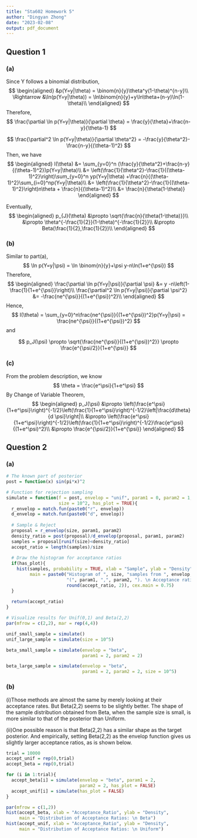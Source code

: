 ---
title: "Sta602 Homework 5"
author: "Dingyan Zhong"
date: "2023-02-08"
output: pdf_document
---
## Question 1
### (a)
Since Y follows a binomial distribution,
$$
\begin{aligned}
  &p(Y=y|\theta) = \binom{n}{y}\theta^y(1-\theta)^{n-y}\\
  \Rightarrow &\ln(p(Y=y|\theta)) = \ln\binom{n}{y}+y\ln\theta+(n-y)\ln(1-\theta)\\
\end{aligned}
$$
Therefore,
$$
\frac{\partial \ln p(Y=y|\theta)}{\partial \theta} = \frac{y}{\theta}+\frac{n-y}{\theta-1}
$$

$$
\frac{\partial^2 \ln p(Y=y|\theta)}{\partial \theta^2} = -\frac{y}{\theta^2}-\frac{n-y}{(\theta-1)^2}
$$
Then, we have
$$
\begin{aligned}
  I(\theta) &= \sum_{y=0}^n (\frac{y}{\theta^2}+\frac{n-y}{(\theta-1)^2})p(Y=y|\theta)\\
            &= \left(\frac{1}{\theta^2}-\frac{1}{(\theta-1)^2}\right)\sum_{y=0}^n yp(Y=y|\theta)
               +\frac{n}{(\theta-1)^2}\sum_{i=0}^np(Y=y|\theta)\\
            &= \left(\frac{1}{\theta^2}-\frac{1}{(\theta-1)^2}\right)n\theta + \frac{n}{(\theta-1)^2}\\
            &= \frac{n}{\theta(1-\theta)}
\end{aligned}
$$

Eventually,
$$
\begin{aligned}
    p_{J}(\theta) &\propto \sqrt{\frac{n}{\theta(1-\theta)}}\\
                  &\propto \theta^{-\frac{1}{2}}(1-\theta)^{-\frac{1}{2}}\\
                  &\propto Beta(\frac{1}{2},\frac{1}{2})\\
\end{aligned}
$$

### (b)
Similar to part(a),
$$
  \ln p(Y=y|\psi) = \ln \binom{n}{y}+\psi y-n\ln(1+e^{\psi})
$$
Therefore,
$$
\begin{aligned}
  \frac{\partial \ln p(Y=y|\psi)}{\partial \psi} &= y -n\left(1-\frac{1}{1+e^{\psi}}\right)\\
  \frac{\partial^2 \ln p(Y=y|\psi)}{\partial \psi^2} &= -\frac{ne^{\psi}}{(1+e^{\psi})^2}\\
\end{aligned}
$$
Hence,
$$
I(\theta) = \sum_{y=0}^n\frac{ne^{\psi}}{(1+e^{\psi})^2}p(Y=y|\psi) = \frac{ne^{\psi}}{(1+e^{\psi})^2}
$$
and

$$
p_J(\psi) \propto \sqrt{\frac{ne^{\psi}}{(1+e^{\psi})^2}} \propto \frac{e^{\psi/2}}{1+e^{\psi}}
$$

### (c)
From the problem description, we know
$$
  \theta = \frac{e^\psi}{1+e^\psi}
$$
By Change of Variable Theorem,
$$
\begin{aligned}
p_J(\psi) &\propto \left(\frac{e^\psi}{1+e^\psi}\right)^{-1/2}\left(\frac{1}{1+e^\psi}\right)^{-1/2}\left|\frac{d\theta}{d \psi}\right|\\
          &\propto \left(\frac{e^\psi}{1+e^\psi}\right)^{-1/2}\left(\frac{1}{1+e^\psi}\right)^{-1/2}\frac{e^\psi}{(1+e^\psi)^2}\\
          &\propto \frac{e^{\psi/2}}{1+e^{\psi}}
\end{aligned}
$$

## Question 2
### (a)
```{r}
# The known part of posterior
post = function(x) sin(pi*x)^2

# Function for rejection sampling
simulate = function(f = post, envelop = "unif", param1 = 0, param2 = 1, 
                    size = 10^2, has_plot = TRUE){
  r_envelop = match.fun(paste0("r", envelop))
  d_envelop = match.fun(paste0("d", envelop))
  
  # Sample & Reject
  proposal = r_envelop(size, param1, param2)
  density_ratio = post(proposal)/d_envelop(proposal, param1, param2)
  samples = proposal[runif(size)<density_ratio]
  accept_ratio = length(samples)/size
  
  # Draw the histogram for acceptance ratios
  if(has_plot){
    hist(samples, probability = TRUE, xlab = "Sample", ylab = "Density",
         main = paste0("Histogram of ", size, "samples from ", envelop, 
                       "(", param1, ",", param2, "). \n Acceptance ratio: ",
                       round(accept_ratio, 2)), cex.main = 0.75)
  }
  
  return(accept_ratio)
}

```

```{r}
# Visualize results for Unif(0,1) and Beta(2,2)
par(mfrow = c(2,2), mar = rep(4,4))

unif_small_sample = simulate()
unif_large_sample = simulate(size = 10^5)

beta_small_sample = simulate(envelop = "beta", 
                             param1 = 2, param2 = 2)

beta_large_sample = simulate(envelop = "beta", 
                             param1 = 2, param2 = 2, size = 10^5)
```

### (b)
(i)Those methods are almost the same by merely looking at their acceptance rates. But Beta(2,2) seems to be slightly better. The shape of the sample distribution obtained from Beta, when the sample size is small, is more similar to that of the posterior than Uniform.

(ii)One possible reason is that Beta(2,2) has a similar shape as the target posterior. And empirically, setting Beta(2,2) as the envelop function gives us slightly larger acceptance ratios, as is shown below.

```{r}
trial = 10000
accept_unif = rep(0,trial)
accept_beta = rep(0,trial)

for (i in 1:trial){
  accept_beta[i] = simulate(envelop = "beta", param1 = 2, 
                            param2 = 2, has_plot = FALSE)
  accept_unif[i] = simulate(has_plot = FALSE)
}

par(mfrow = c(1,2))
hist(accept_beta, xlab = "Acceptance_Ratio", ylab = "Density", 
     main = "Distribution of Acceptance Ratios: \n Beta")
hist(accept_unif, xlab = "Acceptance_Ratio", ylab = "Density", 
     main = "Distribution of Acceptance Ratios: \n Uniform")
```

